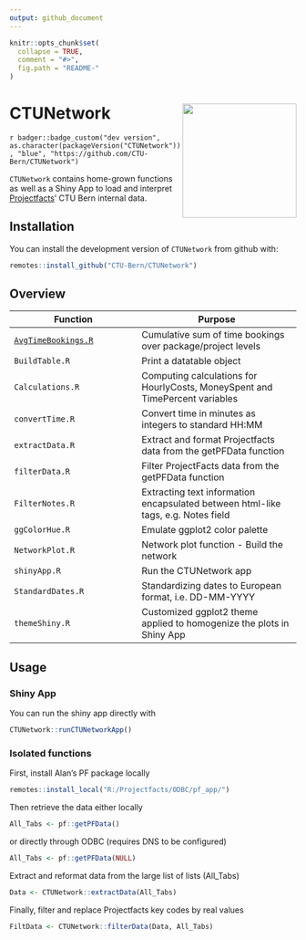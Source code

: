 ```yaml
---
output: github_document
---
```


<!-- README.md is generated from README.Rmd. Please edit that file -->

```r
knitr::opts_chunk$set(
  collapse = TRUE,
  comment = "#>",
  fig.path = "README-"
)
```

# CTUNetwork <img src='inst/figures/logo.png' align="right" width="200">

<!-- badges: start -->

`r badger::badge_custom("dev version", as.character(packageVersion("CTUNetwork")), "blue", "https://github.com/CTU-Bern/CTUNetwork")`
<!-- [![R-CMD-check](https://github.com/CTU-Bern/redcaptools/workflows/R-CMD-check/badge.svg)](https://github.com/CTU-Bern/redcaptools/actions) -->

<!-- badges: end -->

`CTUNetwork` contains home-grown functions as well as a Shiny App to load and interpret [Projectfacts](https://projectfacts.ctu.unibe.ch/)' CTU Bern internal data.

## Installation

You can install the development version of `CTUNetwork` from github with:

<!-- install.packages("redcaptools") -->

```r
remotes::install_github("CTU-Bern/CTUNetwork")
```

<!-- Or from CTU Bern's package universe -->

<!-- ```{r, eval = F} -->
<!-- install.packages("redcaptools", repos = "https://ctu-bern.r-universe.dev") -->
<!-- ```  -->

## Overview

Function | Purpose
-------- | ---------- 
[`AvgTimeBookings.R`](R/AvgTimeBookings.R) | Cumulative sum of time bookings over package/project levels
`BuildTable.R` | Print a datatable object
`Calculations.R` | Computing calculations for HourlyCosts, MoneySpent and TimePercent variables
`convertTime.R` | Convert time in minutes as integers to standard HH:MM
`extractData.R` | Extract and format Projectfacts data from the getPFData function
`filterData.R` | Filter ProjectFacts data from the getPFData function
`FilterNotes.R` | Extracting text information encapsulated between html-like tags, e.g. Notes field
`ggColorHue.R` | Emulate ggplot2 color palette
`NetworkPlot.R` | Network plot function - Build the network
`shinyApp.R` | Run the CTUNetwork app
`StandardDates.R` | Standardizing dates to European format, i.e. DD-MM-YYYY
`themeShiny.R` | Customized ggplot2 theme applied to homogenize the plots in Shiny App

## Usage

### Shiny App

You can run the shiny app directly with
```r
CTUNetwork::runCTUNetworkApp()
```

### Isolated functions

First, install Alan's PF package locally
```r
remotes::install_local("R:/Projectfacts/ODBC/pf_app/")
```

Then retrieve the data either locally
```r
All_Tabs <- pf::getPFData()
```

or directly through ODBC (requires DNS to be configured)
```r
All_Tabs <- pf::getPFData(NULL)
```

Extract and reformat data from the large list of lists (All_Tabs)
```r
Data <- CTUNetwork::extractData(All_Tabs)
```

Finally, filter and replace Projectfacts key codes by real values
```r
FiltData <- CTUNetwork::filterData(Data, All_Tabs)
```
